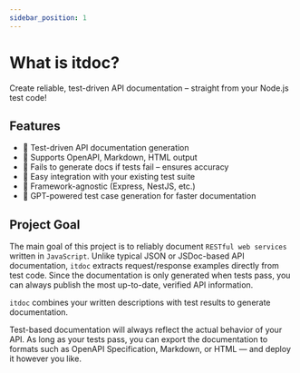 ```yaml
---
sidebar_position: 1
---
```


# What is itdoc?

Create reliable, test-driven API documentation – straight from your Node.js test code!

## Features

- 🧪 Test-driven API documentation generation
- 📄 Supports OpenAPI, Markdown, HTML output
- 🚫 Fails to generate docs if tests fail – ensures accuracy
- 🔧 Easy integration with your existing test suite
- 🧩 Framework-agnostic (Express, NestJS, etc.)
- 🤖 GPT-powered test case generation for faster documentation

## Project Goal

The main goal of this project is to reliably document `RESTful web services` written in `JavaScript`. Unlike typical JSON or JSDoc-based API documentation, `itdoc` extracts request/response examples directly from test code. Since the documentation is only generated when tests pass, you can always publish the most up-to-date, verified API information.

`itdoc` combines your written descriptions with test results to generate documentation.

Test-based documentation will always reflect the actual behavior of your API. As long as your tests pass, you can export the documentation to formats such as OpenAPI Specification, Markdown, or HTML — and deploy it however you like.

